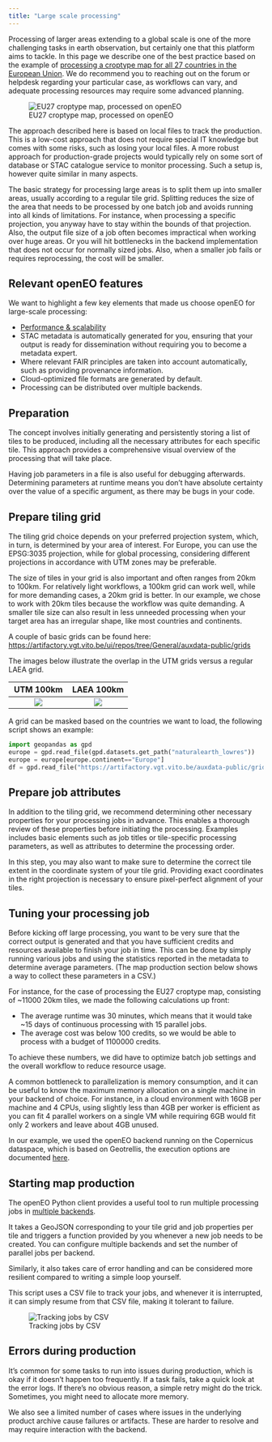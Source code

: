 ```yaml
---
title: "Large scale processing"
---
```


Processing of larger areas extending to a global scale is one of the more challenging tasks in earth observation, 
but certainly one that this platform aims to tackle. In this page we describe one of the best practice based on the example of [processing a croptype map for all 27 countries in the European Union](https://github.com/openEOPlatform/openeo-classification){target="_blank"}. We do recommend you to reaching out on the forum or helpdesk regarding your particular case, as workflows can vary, and adequate processing resources may require some advanced planning.


![EU27 croptype map, processed on openEO](https://raw.githubusercontent.com/openEOPlatform/openeo-classification/60aa7a869f9000b1795afe2c9dde0d7977bcdbc6/docs/full_europe.png)

The approach described here is based on local files to track the production. This is a low-cost approach that does not require special IT knowledge but comes with some risks, such as losing your local files. A more robust approach for production-grade projects would typically rely on some sort of database or STAC catalogue service to monitor processing. Such a setup is, however quite similar in many aspects.

The basic strategy for processing large areas is to split them up into smaller areas, usually according to a regular tile grid. Splitting reduces the size of the area that needs to be processed by one batch job and avoids running into all kinds of limitations. For instance, when processing a specific projection, you anyway have to stay within the bounds of that projection. Also, the output file size of a job often becomes impractical when working over huge areas. Or you will hit bottlenecks in the backend implementation that does not occur for normally sized jobs. Also, when a smaller job fails or requires reprocessing, the cost will be smaller.

## Relevant openEO features

We want to highlight a few key elements that made us choose openEO for large-scale processing:

- [Performance & scalability](https://openeo.org/documentation/1.0/developers/backends/performance.html){target="_blank"}
- STAC metadata is automatically generated for you, ensuring that your output is ready for dissemination without requiring you to become a metadata expert.
- Where relevant FAIR principles are taken into account automatically, such as providing provenance information.
- Cloud-optimized file formats are generated by default.
- Processing can be distributed over multiple backends.


## Preparation

The concept involves initially generating and persistently storing a list of tiles to be produced, including all the necessary attributes for each specific tile. This approach provides a comprehensive visual overview of the processing that will take place.

Having job parameters in a file is also useful for debugging afterwards. Determining parameters at runtime means you don't 
have absolute certainty over the value of a specific argument, as there may be bugs in your code.

## Prepare tiling grid

The tiling grid choice depends on your preferred projection system, which, in turn, is determined by your area of interest. For Europe, you can use the EPSG:3035 projection, while for global processing, considering different projections in accordance with UTM zones may be preferable.

The size of tiles in your grid is also important and often ranges from 20km to 100km. For relatively light workflows, a 100km grid can work well, while for more demanding cases, a 20km grid is better. In our example, we chose to work with 20km tiles because the workflow was quite demanding. A smaller tile size can also result in less unneeded processing when your target area has an irregular shape, like most countries and continents.

A couple of basic grids can be found here: 
[https://artifactory.vgt.vito.be/ui/repos/tree/General/auxdata-public/grids](https://artifactory.vgt.vito.be/ui/repos/tree/General/auxdata-public/grids){target="blank"}

The images below illustrate the overlap in the UTM grids versus a regular LAEA grid.


UTM 100km             |  LAEA 100km
:-------------------------:|:-------------------------:
![](https://user-images.githubusercontent.com/5937096/231963581-1c51a512-c240-4d23-b557-30a3577c9027.png)|  ![](https://user-images.githubusercontent.com/5937096/231963750-562b921c-7b5b-4ec1-86ca-cf1fd75e625d.png)


A grid can be masked based on the countries we want to load, the following script shows an example:

```python
import geopandas as gpd
europe = gpd.read_file(gpd.datasets.get_path("naturalearth_lowres"))
europe = europe[europe.continent=="Europe"]
df = gpd.read_file("https://artifactory.vgt.vito.be/auxdata-public/grids/LAEA-20km.gpkg",mask=europe)
```

## Prepare job attributes

In addition to the tiling grid, we recommend determining other necessary properties for your processing jobs in advance. This enables a thorough review of these properties before initiating the processing. Examples includes basic elements such as job titles or tile-specific processing parameters, as well as attributes to determine the processing order.

In this step, you may also want to make sure to determine the correct tile extent in the coordinate system of your tile grid. Providing exact coordinates in the right projection is necessary to ensure pixel-perfect alignment of your tiles.

## Tuning your processing job

Before kicking off large processing, you want to be very sure that the correct output is generated and that you have sufficient credits and resources available to finish your job in time. This can be done by simply running various jobs and using the statistics reported in the metadata to determine average parameters. (The map production section below shows a way to collect these parameters in a CSV.)

For instance, for the case of processing the EU27 croptype map, consisting of ~11000 20km tiles, we made the following calculations up front:

- The average runtime was 30 minutes, which means that it would take ~15 days of continuous processing with 15 parallel jobs.
- The average cost was below 100 credits, so we would be able to process with a budget of 1100000 credits.

To achieve these numbers, we did have to optimize batch job settings and the overall workflow to reduce resource usage.

A common bottleneck to parallelization is memory consumption, and it can be useful to know the maximum memory allocation on a single machine in your backend of choice. For instance, in a cloud environment with 16GB per machine and 4 CPUs, using slightly less than 4GB per worker is efficient as you can fit 4 parallel workers on a single VM while requiring 6GB would fit only 2 workers and leave about 4GB unused.

In our example, we used the openEO backend running on the Copernicus dataspace, which is based on Geotrellis, the execution options are documented [here](https://documentation.dataspace.copernicus.eu/APIs/openEO/job_config.html#customizing-batch-job-resources).

## Starting map production

The openEO Python client provides a useful tool to run multiple processing jobs in [multiple backends](https://open-eo.github.io/openeo-python-client/cookbook/job_manager.html){target="_blank"}.

It takes a GeoJSON corresponding to your tile grid and job properties per tile and triggers a function provided by you whenever a new job needs to be created. You can configure multiple backends and set the number of parallel jobs per backend. 

Similarly, it also takes care of error handling and can be considered more resilient compared to writing a simple loop yourself.

This script uses a CSV file to track your jobs, and whenever it is interrupted, it can simply resume from that CSV file, making it tolerant to failure.

![Tracking jobs by CSV](https://user-images.githubusercontent.com/5937096/231968590-f0f0b415-453c-4ab7-9502-82eab795a84e.png)


## Errors during production

It's common for some tasks to run into issues during production, which is okay if it doesn't happen too frequently. If a task fails, take a quick look at the error logs. If there's no obvious reason, a simple retry might do the trick. Sometimes, you might need to allocate more memory. 

We also see a limited number of cases where issues in the underlying product archive cause failures or artifacts. These are harder to resolve and may require interaction with the backend.
